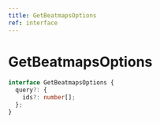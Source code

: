 ```yaml
---
title: GetBeatmapsOptions
ref: interface
---
```


# GetBeatmapsOptions

```ts
interface GetBeatmapsOptions {
  query?: {
    ids?: number[];
  };
}
```
